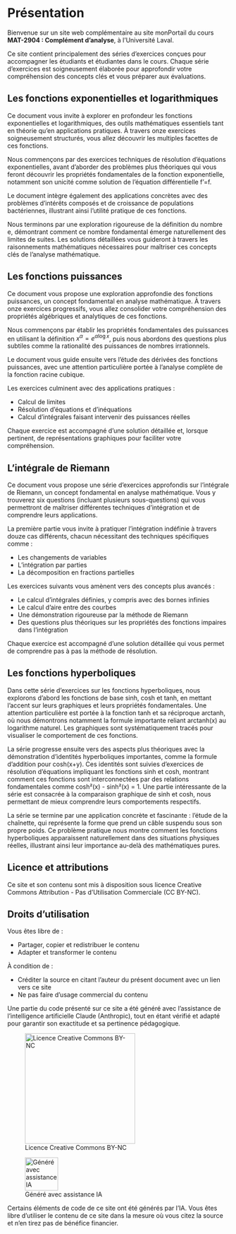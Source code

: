 # Présentation {.unnumbered}

Bienvenue sur un site web complémentaire au site monPortail du cours **MAT-2904 : Complément d'analyse**, à l'Université Laval.

Ce site contient principalement des séries d'exercices conçues pour accompagner les étudiants et étudiantes dans le cours. Chaque série d'exercices est soigneusement élaborée pour approfondir votre compréhension des concepts clés et vous préparer aux évaluations.

## Les fonctions exponentielles et logarithmiques {.unnumbered}

Ce document vous invite à explorer en profondeur les fonctions exponentielles et logarithmiques, des outils mathématiques essentiels tant en théorie qu'en applications pratiques. À travers onze exercices soigneusement structurés, vous allez découvrir les multiples facettes de ces fonctions.

Nous commençons par des exercices techniques de résolution d'équations exponentielles, avant d'aborder des problèmes plus théoriques qui vous feront découvrir les propriétés fondamentales de la fonction exponentielle, notamment son unicité comme solution de l'équation différentielle f'=f.

Le document intègre également des applications concrètes avec des problèmes d'intérêts composés et de croissance de populations bactériennes, illustrant ainsi l'utilité pratique de ces fonctions.

Nous terminons par une exploration rigoureuse de la définition du nombre e, démontrant comment ce nombre fondamental émerge naturellement des limites de suites. Les solutions détaillées vous guideront à travers les raisonnements mathématiques nécessaires pour maîtriser ces concepts clés de l'analyse mathématique.

## Les fonctions puissances {.unnumbered}

Ce document vous propose une exploration approfondie des fonctions puissances, un concept fondamental en analyse mathématique. À travers onze exercices progressifs, vous allez consolider votre compréhension des propriétés algébriques et analytiques de ces fonctions.

Nous commençons par établir les propriétés fondamentales des puissances en utilisant la définition $x^{\alpha} = e^{\alpha \log x}$, puis nous abordons des questions plus subtiles comme la rationalité des puissances de nombres irrationnels.

Le document vous guide ensuite vers l'étude des dérivées des fonctions puissances, avec une attention particulière portée à l'analyse complète de la fonction racine cubique.

Les exercices culminent avec des applications pratiques :

-   Calcul de limites
-   Résolution d'équations et d'inéquations
-   Calcul d'intégrales faisant intervenir des puissances réelles

Chaque exercice est accompagné d'une solution détaillée et, lorsque pertinent, de représentations graphiques pour faciliter votre compréhension.

## L'intégrale de Riemann {.unnumbered}

Ce document vous propose une série d'exercices approfondis sur l'intégrale de Riemann, un concept fondamental en analyse mathématique. Vous y trouverez six questions (incluant plusieurs sous-questions) qui vous permettront de maîtriser différentes techniques d'intégration et de comprendre leurs applications.

La première partie vous invite à pratiquer l'intégration indéfinie à travers douze cas différents, chacun nécessitant des techniques spécifiques comme :

-   Les changements de variables
-   L'intégration par parties
-   La décomposition en fractions partielles

Les exercices suivants vous amènent vers des concepts plus avancés :

-   Le calcul d'intégrales définies, y compris avec des bornes infinies
-   Le calcul d'aire entre des courbes
-   Une démonstration rigoureuse par la méthode de Riemann
-   Des questions plus théoriques sur les propriétés des fonctions impaires dans l'intégration

Chaque exercice est accompagné d'une solution détaillée qui vous permet de comprendre pas à pas la méthode de résolution.

## Les fonctions hyperboliques {.unnumbered}

Dans cette série d'exercices sur les fonctions hyperboliques, nous explorons d'abord les fonctions de base sinh, cosh et tanh, en mettant l'accent sur leurs graphiques et leurs propriétés fondamentales. Une attention particulière est portée à la fonction tanh et sa réciproque arctanh, où nous démontrons notamment la formule importante reliant arctanh(x) au logarithme naturel. Les graphiques sont systématiquement tracés pour visualiser le comportement de ces fonctions.

La série progresse ensuite vers des aspects plus théoriques avec la démonstration d'identités hyperboliques importantes, comme la formule d'addition pour cosh(x+y). Ces identités sont suivies d'exercices de résolution d'équations impliquant les fonctions sinh et cosh, montrant comment ces fonctions sont interconnectées par des relations fondamentales comme cosh²(x) - sinh²(x) = 1. Une partie intéressante de la série est consacrée à la comparaison graphique de sinh et cosh, nous permettant de mieux comprendre leurs comportements respectifs.

La série se termine par une application concrète et fascinante : l'étude de la chaînette, qui représente la forme que prend un câble suspendu sous son propre poids. Ce problème pratique nous montre comment les fonctions hyperboliques apparaissent naturellement dans des situations physiques réelles, illustrant ainsi leur importance au-delà des mathématiques pures.

## Licence et attributions {.unnumbered}

Ce site et son contenu sont mis à disposition sous licence Creative Commons Attribution - Pas d'Utilisation Commerciale (CC BY-NC).

::: callout-note
## Droits d'utilisation

Vous êtes libre de :

-   Partager, copier et redistribuer le contenu
-   Adapter et transformer le contenu

À condition de :

-   Créditer la source en citant l'auteur du présent document avec un lien vers ce site
-   Ne pas faire d'usage commercial du contenu

Une partie du code présenté sur ce site a été généré avec l'assistance de l'intelligence artificielle Claude (Anthropic), tout en étant vérifié et adapté pour garantir son exactitude et sa pertinence pédagogique.
:::

::: {#fig-ccIA layout-ncol="2"}
![Licence Creative Commons BY-NC](by-nc.png){width="250px" fig-align="center"}

![Généré avec assistance IA](AIA.jpg){width="75px" fig-align="center"}

Certains éléments de code de ce site ont été générés par l'IA. Vous êtes libre d'utiliser le contenu de ce site dans la mesure où vous citez la source et n'en tirez pas de bénéfice financier.
:::
